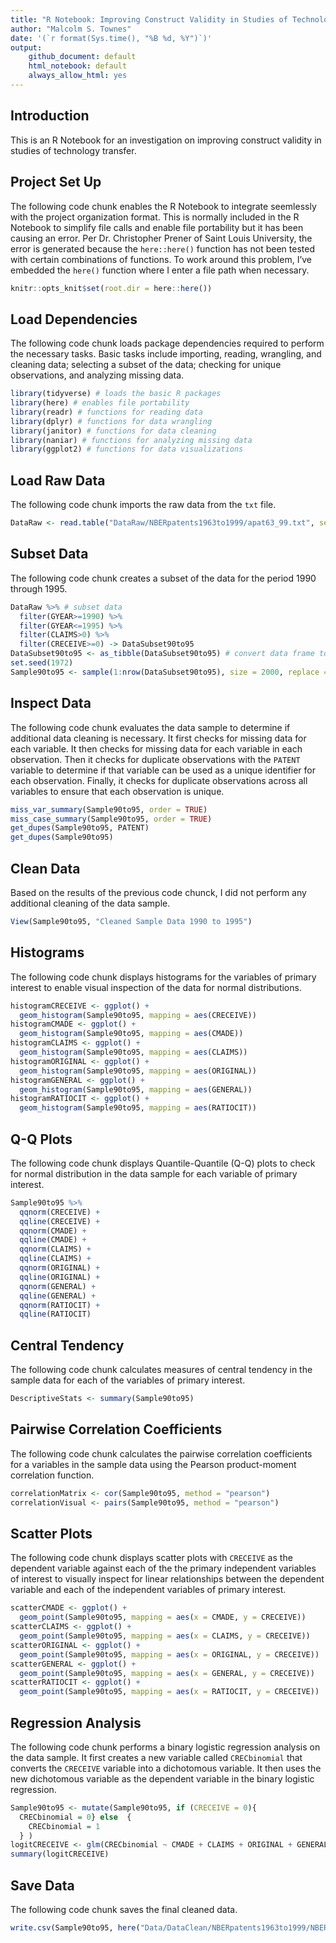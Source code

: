 ```yaml
---
title: "R Notebook: Improving Construct Validity in Studies of Technology Transfer"
author: "Malcolm S. Townes"
date: '(`r format(Sys.time(), "%B %d, %Y")`)'
output: 
    github_document: default
    html_notebook: default
    always_allow_html: yes
---
```


## Introduction
This is an R Notebook for an investigation on improving construct validity in studies of technology transfer.

## Project Set Up
The following code chunk enables the R Notebook to integrate seemlessly with the project organization format. This is normally included in the R Notebook to simplify file calls and enable file portability but it has been causing an error. Per Dr. Christopher Prener of Saint Louis University, the error is generated because the `here::here()` function has not been tested with certain combinations of functions. To work around this problem, I've embedded the `here()` function where I enter a file path when necessary.

```r
knitr::opts_knit$set(root.dir = here::here())
```

## Load Dependencies
The following code chunk loads package dependencies required to perform the necessary tasks. Basic tasks include importing, reading, wrangling, and cleaning data; selecting a subset of the data; checking for unique observations, and analyzing missing data. 
```r
library(tidyverse) # loads the basic R packages
library(here) # enables file portability
library(readr) # functions for reading data
library(dplyr) # functions for data wrangling
library(janitor) # functions for data cleaning
library(naniar) # functions for analyzing missing data
library(ggplot2) # functions for data visualizations
```

## Load Raw Data
The following code chunk imports the raw data from the `txt` file.
```r
DataRaw <- read.table("DataRaw/NBERpatents1963to1999/apat63_99.txt", sep = ",", header = TRUE, fill = TRUE, dec = ".") # import raw data
```

## Subset Data
The following code chunk creates a subset of the data for the period 1990 through 1995.
```r
DataRaw %>% # subset data
  filter(GYEAR>=1990) %>%
  filter(GYEAR<=1995) %>%
  filter(CLAIMS>0) %>%
  filter(CRECEIVE>=0) -> DataSubset90to95
DataSubset90to95 <- as_tibble(DataSubset90to95) # convert data frame to tibble
set.seed(1972)
Sample90to95 <- sample(1:nrow(DataSubset90to95), size = 2000, replace = TRUE, prob = NULL)
```

## Inspect Data
The following code chunk evaluates the data sample to determine if additional data cleaning is necessary.  It first checks for missing data for each variable.  It then checks for missing data for each variable in each observation.  Then it checks for duplicate observations with the `PATENT` variable to determine if that variable can be used as a unique identifier for each observation.  Finally, it checks for duplicate observations across all variables to ensure that each observation is unique.
```r
miss_var_summary(Sample90to95, order = TRUE)
miss_case_summary(Sample90to95, order = TRUE)
get_dupes(Sample90to95, PATENT)
get_dupes(Sample90to95)
```

## Clean Data
Based on the results of the previous code chunck, I did not perform any additional cleaning of the data sample.
```r
View(Sample90to95, "Cleaned Sample Data 1990 to 1995")
```

## Histograms
The following code chunk displays histograms for the variables of primary interest to enable visual inspection of the data for normal distributions.
```r
histogramCRECEIVE <- ggplot() +
  geom_histogram(Sample90to95, mapping = aes(CRECEIVE))
histogramCMADE <- ggplot() +
  geom_histogram(Sample90to95, mapping = aes(CMADE))
histogramCLAIMS <- ggplot() +
  geom_histogram(Sample90to95, mapping = aes(CLAIMS))
histogramORIGINAL <- ggplot() +
  geom_histogram(Sample90to95, mapping = aes(ORIGINAL))
histogramGENERAL <- ggplot() +
  geom_histogram(Sample90to95, mapping = aes(GENERAL))
histogramRATIOCIT <- ggplot() +
  geom_histogram(Sample90to95, mapping = aes(RATIOCIT))
```

## Q-Q Plots
The following code chunk displays Quantile-Quantile (Q-Q) plots to check for normal distribution in the data sample for each variable of primary interest.
```r
Sample90to95 %>%
  qqnorm(CRECEIVE) +
  qqline(CRECEIVE) +
  qqnorm(CMADE) +
  qqline(CMADE) +
  qqnorm(CLAIMS) +
  qqline(CLAIMS) +
  qqnorm(ORIGINAL) +
  qqline(ORIGINAL) +
  qqnorm(GENERAL) +
  qqline(GENERAL) +
  qqnorm(RATIOCIT) +
  qqline(RATIOCIT)
```

## Central Tendency
The following code chunk calculates measures of central tendency in the sample data for each of the variables of primary interest.
```r
DescriptiveStats <- summary(Sample90to95)
```

## Pairwise Correlation Coefficients
The following code chunk calculates the pairwise correlation coefficients for a variables in the sample data using the Pearson product-moment correlation function.
```r
correlationMatrix <- cor(Sample90to95, method = "pearson")
correlationVisual <- pairs(Sample90to95, method = "pearson")
```

## Scatter Plots
The following code chunk displays scatter plots with `CRECEIVE` as the dependent variable against each of the the primary independent variables of interest to visually inspect for linear relationships between the dependent variable and each of the independent variables of primary interest.
```r
scatterCMADE <- ggplot() +
  geom_point(Sample90to95, mapping = aes(x = CMADE, y = CRECEIVE)) 
scatterCLAIMS <- ggplot() +
  geom_point(Sample90to95, mapping = aes(x = CLAIMS, y = CRECEIVE))
scatterORIGINAL <- ggplot() +
  geom_point(Sample90to95, mapping = aes(x = ORIGINAL, y = CRECEIVE))
scatterGENERAL <- ggplot() +
  geom_point(Sample90to95, mapping = aes(x = GENERAL, y = CRECEIVE))
scatterRATIOCIT <- ggplot() +
  geom_point(Sample90to95, mapping = aes(x = RATIOCIT, y = CRECEIVE))
```

## Regression Analysis
The following code chunk performs a binary logistic regression analysis on the data sample. It first creates a new variable called `CRECbinomial` that converts the `CRECEIVE` variable into a dichotomous variable. It then uses the new dichotomous variable as the dependent variable in the binary logistic regression.
```r
Sample90to95 <- mutate(Sample90to95, if (CRECEIVE = 0){
  CRECbinomial = 0} else  {
    CRECbinomial = 1
  } )
logitCRECEIVE <- glm(CRECbinomial ~ CMADE + CLAIMS + ORIGINAL + GENERAL + RATIOCIT, data = Sample90to95, family = binomial)
summary(logitCRECEIVE)
```

## Save Data
The following code chunk saves the final cleaned data.
```r
write.csv(Sample90to95, here("Data/DataClean/NBERpatents1963to1999/NBERPatCit90to95Sample.csv"), append = FALSE)
```

